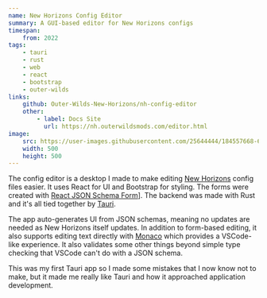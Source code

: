 ```yaml
---
name: New Horizons Config Editor
summary: A GUI-based editor for New Horizons configs
timespan:
    from: 2022
tags:
    - tauri
    - rust
    - web
    - react
    - bootstrap
    - outer-wilds
links:
    github: Outer-Wilds-New-Horizons/nh-config-editor
    other:
        - label: Docs Site
          url: https://nh.outerwildsmods.com/editor.html
image:
    src: https://user-images.githubusercontent.com/25644444/184557668-6710d0ab-bcc2-410e-af72-8877270bc5c8.png
    width: 500
    height: 500
---
```



The config editor is a desktop I made to make editing
[New Horizons](https://nh.outerwildsmods.com) config files easier.
It uses React for UI and Bootstrap for styling.
The forms were created
with [React JSON Schema Form](https://github.com/rjsf-team/react-jsonschema-form)].
The backend was made with Rust and it's all tied together by [Tauri](https://tauri.app).

The app auto-generates UI from JSON schemas,
meaning no updates are needed as New Horizons itself updates.
In addition to form-based editing, it also supports editing text directly with
[Monaco](https://microsoft.github.io/monaco-editor/) which provides a VSCode-like
experience. It also validates some other things beyond simple type checking that
VSCode can't do with a JSON schema.

This was my first Tauri app so I made some mistakes that I now know not to make,
but it made me really like Tauri and how it approached application development.
